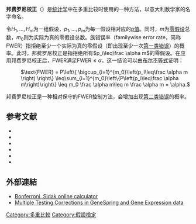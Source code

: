 {{NoteTA|G1=Math}}

'''邦费罗尼校正'''（{{lang-en|Bonferroni correction}}）是[[统计学|统计学]]中在多重比较时使用的一种方法，以意大利数学家{{le|卡罗·埃米利奥·邦费罗尼|Carlo Emilio Bonferroni}}的名字命名。

令<math>H_1,\ldots,H_m</math>为一组假设，<math>p_1,\ldots,p_m</math>为每一假设相对应的[[p值|p值]]。同时，<math>m</math>为[[零假设|零假设]]总数，<math>m_0</math>则为实际为真的零假设总数。族错误率（familywise error rate，简称FWER）指拒绝至少一个实际为真的零假设（即出现至少一次[[第一类错误|第一类错误]]）的概率。此时，邦费罗尼校正是指拒绝所有<math>p_i\leq\frac \alpha m</math>的零假设。在应用邦费罗尼校正后，FWER满足<math>\text{FWER} \leq \alpha</math>。这一结论可以由[[布尔不等式|布尔不等式]]证明：
: <math> \text{FWER} = P\left\{ \bigcup_{i=1}^{m_0}\left(p_i\leq\frac \alpha m \right) \right\} \leq\sum_{i=1}^{m_0}\left\{P\left(p_i\leq\frac \alpha m\right)\right\} \leq m_0 \frac \alpha m\leq m \frac \alpha m = \alpha.</math>

邦费罗尼校正是一种相对保守的FWER控制方法，会增加出现[[第二类错误|第二类错误]]的概率。

== 参考文献 ==
{{Refbegin|2}}
*{{cite journal |last=Dunnett |first=C. W. |year=1955 |title=A multiple comparisons procedure for comparing several treatments with a control |url=https://archive.org/details/sim_journal-of-the-american-statistical-association_1955-12_50_272/page/1096 |journal=Journal of the American Statistical Association |volume=50 |issue=272 |pages=1096–1121 |doi=10.1080/01621459.1955.10501294 }}
*{{cite journal |last=Dunnett |first=C. W. |year=1964 |title=New tables for multiple comparisons with a control |url=https://archive.org/details/sim_biometrics_1964-09_20_3/page/482 |journal=[[Biometrics_(journal)|Biometrics]] |volume=20 |issue=3 |pages=482–491 |jstor=2528490 |doi=10.2307/2528490}}
*{{cite journal |last=Shaffer |first=J. P. |year=1995 |title=Multiple Hypothesis Testing |url=https://archive.org/details/sim_annual-review-of-psychology_1995_46/page/561 |journal=[[Annual_Review_of_Psychology|Annual Review of Psychology]] |volume=46 |issue= |pages=561–584 |doi=10.1146/annurev.ps.46.020195.003021 }}
*{{cite journal |last=Strassburger |first=K. |last2=Bretz |first2=Frank |year=2008 |title=Compatible simultaneous lower confidence bounds for the Holm procedure and other Bonferroni-based closed tests |journal=[[Statistics_in_Medicine_(journal)|Statistics in Medicine]] |volume=27 |issue=24 |pages=4914–4927 |doi=10.1002/sim.3338 }}
*{{cite journal |last=Šidák |first=Z. |year=1967 |title=Rectangular confidence regions for the means of multivariate normal distributions |url=https://archive.org/details/sim_journal-of-the-american-statistical-association_1967-06_62_318/page/626 |journal=Journal of the American Statistical Association |volume=62 |issue=318 |pages=626–633 |doi=10.1080/01621459.1967.10482935 }}
*{{cite journal | last1 = Hochberg | first1 = Yosef | year = 1988 | title = A Sharper Bonferroni Procedure for Multiple Tests of Significance | journal = [[Biometrika|Biometrika]] | volume = 75 | issue = 4 | pages = 800–802 | url = http://www-stat.wharton.upenn.edu/~steele/Courses/956/Resource/MultipleComparision/Hochberg88.pdf | doi = 10.1093/biomet/75.4.800 | access-date = 2017-02-01 | archive-date = 2016-10-12 | archive-url = https://web.archive.org/web/20161012012123/http://www-stat.wharton.upenn.edu/~steele/Courses/956/Resource/MultipleComparision/Hochberg88.pdf | dead-url = no }}
{{Refend}}

==外部連結==
*[http://www.quantitativeskills.com/sisa/calculations/bonfer.htm Bonferroni, Sidak online calculator] {{Wayback|url=http://www.quantitativeskills.com/sisa/calculations/bonfer.htm |date=20181229123418 }}
*[http://nebc.nerc.ac.uk/courses/GeneSpring/GS_Mar2006/Multiple%20testing%20corrections.pdf Multiple Testing Corrections in GeneSpring and Gene Expression data] {{Wayback|url=http://nebc.nerc.ac.uk/courses/GeneSpring/GS_Mar2006/Multiple%20testing%20corrections.pdf |date=20160112121600 }}

{{DEFAULTSORT:Bonferroni Correction}}
[[Category:多重比較|Category:多重比較]]
[[Category:假設檢定|Category:假設檢定]]
